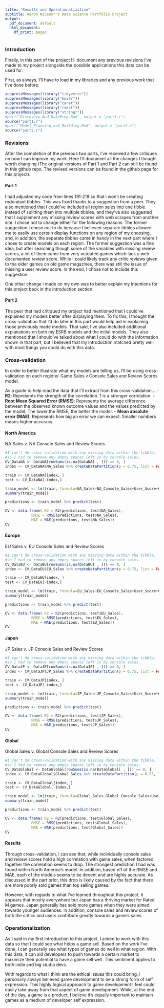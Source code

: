 ---
title: "Results and Operationalization"
subtitle: Aaron Nicanor's Data Science Portfolio Project
output:
  pdf_document: default
  html_document:
    df_print: paged
---
### Introduction
Finally, in this part of the project I'll document any previous revisions I've made to my project alongside the possible applications this data can be used for.

First, as always, I'll have to load in my libraries and any previous work that I've done before.
```{r}
suppressMessages(library("tidyverse"))
suppressMessages(library("knitr"))
suppressMessages(library("caret"))
suppressMessages(library("rvest"))
suppressMessages(library("stringr"))
#purl("Discovery_And_DataPrep.Rmd", output = "part1.r")
source("part1.r")
#purl("Model_Planning_and_Building.Rmd", output = "part2.r")
source("part2.r")
```

### Revisions
After the completion of the previous two parts, I've received a few critiques on how I can improve my work. Here I'll document all the changes I thought worth changing (The original versions of Part 1 and Part 2 can still be found in this github repo. The revised versions can be found in the github page for this project).

#### Part 1
I had adjusted my code from lines 191-218 so that I won't be creating redundant tibbles. This was fixed thanks to a suggestion from a peer. They also mentioned that I could've included all region sales into one tibble instead of splitting them into multiple tibbles, and they've also suggested that I supplement any missing review scores with web scrapes from another site. I chose not to change either for the following reasons. The former suggestion I chose not to do because I believed separate tibbles allowed me to easily use certain display functions on any region of my choosing, and, in addition, the separate tibbles came in handy in the next part where I chose to create models on each region. The former suggestion was a fine idea, but after searching though some of the variables with missing review scores, a lot of them came from very outdated games which lack a web documented review score. While I could likely track any critic reviews given to the older games on old game magazines, there was still the issue of missing a user review score. In the end, I chose not to include this suggestion.

One other change I made on my own was to better explain my intentions for this project back in the introduction section.

#### Part 2
The peer that had critiqued my project had mentioned that I could've explained my models better after displaying them. To fix this, I thought the cross-validation that I'd do later in this part would help aid in explaining those previously made models. That said, I've also included additional explanations on both my ESRB models and the initial models. They also mentioned that I should've talked about what I could do with the information shown in that part, but I believed that my introduction matched pretty well with most things you could do with this data.

### Cross-validation
In order to better illustrate what my models are telling us, I'll be using cross-validation on each regions'  Game Sales v Console Sales and Review Scores model.

As a guide to help read the data that I'll extract from this cross-validation...
- **R2**: Represents the strength of the correlation. 1 is a stronger correlation.
- **Root Mean Squared Error (RMSE)**: Represents the average difference between the observed known outcome values and the values predicted by the model. The lower the RMSE, the better the model.
- **Mean absolute error (MAE)**:  Represents how big an error we can expect. Smaller numbers means higher accuracy.

#### North America
NA Sales v. NA Console Sales and Review Scores 
```{r}
#I can't do cross-validation with any missing data within the tibble,
#so I had to remove any empty spaces left in by console sales.
CV_DataNA <- DataNA[rowSums(is.na(DataNA[ , ])) == 0, ]
index <- CV_DataNA$NA_Sales %>% createDataPartition(p = 0.75, list = FALSE)

train <- CV_DataNA[index, ]
test <- CV_DataNA[-index,]

train_model <- lm(train, formula=NA_Sales~NA_Console_Sales+User_Score+Critic_Score)
summary(train_model)

predictions <- train_model %>% predict(test) 

CV <- data.frame( R2 = R2(predictions, test$NA_Sales),
            RMSE = RMSE(predictions, test$NA_Sales),
            MAE = MAE(predictions, test$NA_Sales))
CV
```

#### Europe
EU Sales v. EU Console Sales and Review Scores 
```{r}
#I can't do cross-validation with any missing data within the tibble,
#so I had to remove any empty spaces left in by console sales.
CV_DataEU <- DataEU[rowSums(is.na(DataEU[ , ])) == 0, ]
index <- CV_DataEU$EU_Sales %>% createDataPartition(p = 0.75, list = FALSE)

train <- CV_DataEU[index, ]
test <- CV_DataEU[-index,]

train_model <- lm(train, formula=EU_Sales~EU_Console_Sales+User_Score+Critic_Score)
summary(train_model)

predictions <- train_model %>% predict(test) 

CV <- data.frame( R2 = R2(predictions, test$EU_Sales),
            RMSE = RMSE(predictions, test$EU_Sales),
            MAE = MAE(predictions, test$EU_Sales))
CV
```

#### Japan
JP Sales v. JP Console Sales and Review Scores 
```{r}
#I can't do cross-validation with any missing data within the tibble,
#so I had to remove any empty spaces left in by console sales.
CV_DataJP <- DataJP[rowSums(is.na(DataJP[ , ])) == 0, ]
index <- CV_DataJP$JP_Sales %>% createDataPartition(p = 0.75, list = FALSE)

train <- CV_DataJP[index, ]
test <- CV_DataJP[-index,]

train_model <- lm(train, formula=JP_Sales~JP_Console_Sales+User_Score+Critic_Score)
summary(train_model)

predictions <- train_model %>% predict(test) 

CV <- data.frame( R2 = R2(predictions, test$JP_Sales),
            RMSE = RMSE(predictions, test$JP_Sales),
            MAE = MAE(predictions, test$JP_Sales))
CV
```

#### Global
Global Sales v. Global Console Sales and Review Scores 
```{r}
#I can't do cross-validation with any missing data within the tibble,
#so I had to remove any empty spaces left in by console sales.
CV_DataGlobal <- DataGlobal[rowSums(is.na(DataGlobal[ , ])) == 0, ]
index <- CV_DataGlobal$Global_Sales %>% createDataPartition(p = 0.75, list = FALSE)

train <- CV_DataGlobal[index, ]
test <- CV_DataGlobal[-index,]

train_model <- lm(train, formula=Global_Sales~Global_Console_Sales+User_Score+Critic_Score)
summary(train_model)

predictions <- train_model %>% predict(test) 

CV <- data.frame( R2 = R2(predictions, test$Global_Sales),
            RMSE = RMSE(predictions, test$Global_Sales),
            MAE = MAE(predictions, test$Global_Sales))
CV
```

#### Results
Through cross-validation, I can see that, while individually console sales and review scores hold a high correlation with game sales, when factored together the correlation seems to drop. The strongest prediction I had was found within North America's model. In addition, based off of the RMSE and MAE, each of the models seems to be decent and are highly accurate. As discussed in the part prior, this drop is likely caused by the fact that there are more poorly sold games than top selling games.

However, with regards to what I've learned throughout this project, it appears that mostly everywhere but Japan has a thriving market for Rated M games. Japan generally has sold more games when they were aimed towards younger audiences. In addition, console sales and review scores of both the critics and users contribute greatly towards a game's sales.

### Operationalization
As I said in my first introduction to this project, I aimed to work with this data so that I could see what helps a game sell. Based on the work I've done, I can generally see what types of games do well in what region. With this data, it can aid developers to push towards a certain market to maximize their potential to have a game sell well. This sentiment applies to both indie and big studio devs.

With regards to what I think are the ethical issues this could bring, I personally always believed game development to be a strong form of self expression. This highly logical approach to game development I feel could easily take away from that aspect of game development. While, at the end of the day, a game is a product, I believe it's equally important to maintain games as a medium of developer self expression.
